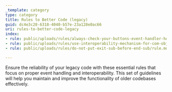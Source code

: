 ```yaml
---
_template: category
type: category
title: Rules to Better Code (legacy)
guid: dc4e3c28-6318-4040-b57e-23a128e0ac66
uri: rules-to-better-code-legacy
index:
- rule: public/uploads/rules/always-check-your-buttons-event-handler-hook-up/rule.mdx
- rule: public/uploads/rules/use-interoperability-mechanism-for-com-object/rule.mdx
- rule: public/uploads/rules/do-not-put-exit-sub-before-end-sub/rule.mdx

---
```


Ensure the reliability of your legacy code with these essential rules that focus on proper event handling and interoperability. This set of guidelines will help you maintain and improve the functionality of older codebases effectively.
